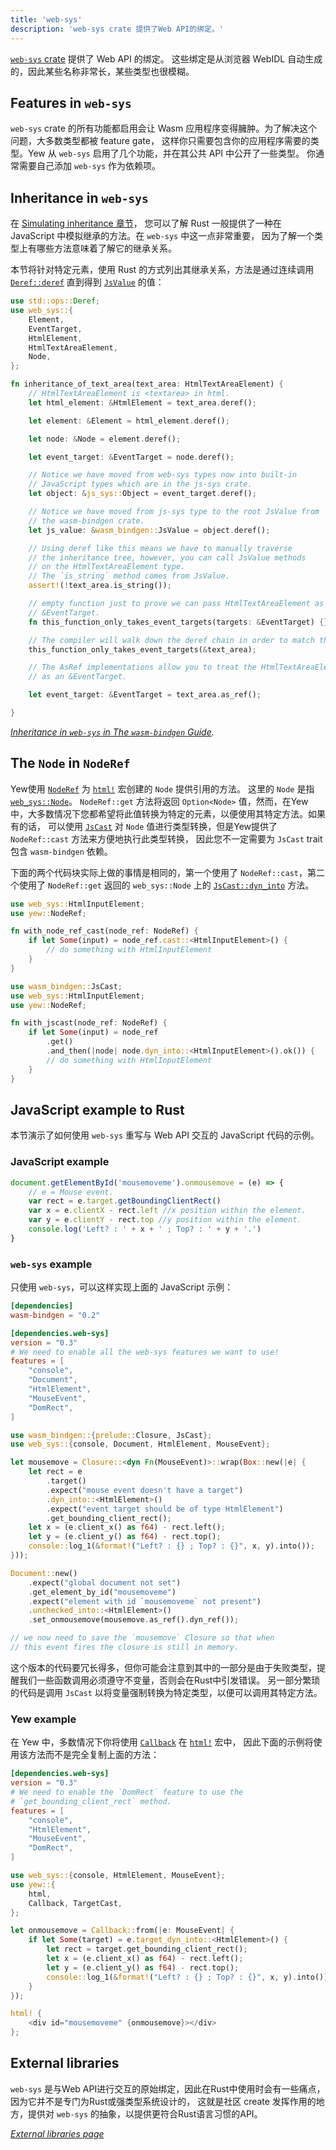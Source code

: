 ```yaml
---
title: 'web-sys'
description: 'web-sys crate 提供了Web API的绑定。'
---
```



[`web-sys` crate](https://crates.io/crates/web-sys) 提供了 Web API 的绑定。
这些绑定是从浏览器 WebIDL 自动生成的，因此某些名称非常长，某些类型也很模糊。

## Features in `web-sys`

`web-sys` crate 的所有功能都启用会让 Wasm 应用程序变得臃肿。为了解决这个问题，大多数类型都被 feature gate，
这样你只需要包含你的应用程序需要的类型。Yew 从 `web-sys` 启用了几个功能，并在其公共 API 中公开了一些类型。
你通常需要自己添加 `web-sys` 作为依赖项。

## Inheritance in `web-sys`

在 [Simulating inheritance 章节](./wasm-bindgen.mdx#simulating-inheritance)，
您可以了解 Rust 一般提供了一种在 JavaScript 中模拟继承的方法。在 `web-sys` 中这一点非常重要，
因为了解一个类型上有哪些方法意味着了解它的继承关系。

本节将针对特定元素，使用 Rust 的方式列出其继承关系，方法是通过连续调用 [`Deref::deref`](https://doc.rust-lang.org/std/ops/trait.Deref.html#tymethod.deref) 直到得到 [`JsValue`](./wasm-bindgen.mdx#jsvalue) 的值：

```rust
use std::ops::Deref;
use web_sys::{
    Element,
    EventTarget,
    HtmlElement,
    HtmlTextAreaElement,
    Node,
};

fn inheritance_of_text_area(text_area: HtmlTextAreaElement) {
    // HtmlTextAreaElement is <textarea> in html.
    let html_element: &HtmlElement = text_area.deref();

    let element: &Element = html_element.deref();

    let node: &Node = element.deref();

    let event_target: &EventTarget = node.deref();

    // Notice we have moved from web-sys types now into built-in
    // JavaScript types which are in the js-sys crate.
    let object: &js_sys::Object = event_target.deref();

    // Notice we have moved from js-sys type to the root JsValue from
    // the wasm-bindgen crate.
    let js_value: &wasm_bindgen::JsValue = object.deref();

    // Using deref like this means we have to manually traverse
    // the inheritance tree, however, you can call JsValue methods
    // on the HtmlTextAreaElement type.
    // The `is_string` method comes from JsValue.
    assert!(!text_area.is_string());

    // empty function just to prove we can pass HtmlTextAreaElement as a
    // &EventTarget.
    fn this_function_only_takes_event_targets(targets: &EventTarget) {};

    // The compiler will walk down the deref chain in order to match the types here.
    this_function_only_takes_event_targets(&text_area);

    // The AsRef implementations allow you to treat the HtmlTextAreaElement
    // as an &EventTarget.

    let event_target: &EventTarget = text_area.as_ref();

}
```

_[Inheritance in `web-sys` in The `wasm-bindgen` Guide](https://rustwasm.github.io/wasm-bindgen/web-sys/inheritance.html)._

## The `Node` in `NodeRef`

Yew使用 [`NodeRef`](concepts/function-components/node-refs.mdx) 为 [`html!`](concepts/html/introduction.mdx) 宏创建的 `Node` 提供引用的方法。
这里的 `Node` 是指 [`web_sys::Node`](https://rustwasm.github.io/wasm-bindgen/api/web_sys/struct.Node.html)。
`NodeRef::get` 方法将返回 `Option<Node>` 值，然而，在Yew中，大多数情况下您都希望将此值转换为特定的元素，以便使用其特定方法。如果有的话，
可以使用 [`JsCast`](./wasm-bindgen.mdx#JsCast) 对 `Node` 值进行类型转换，但是Yew提供了 `NodeRef::cast` 方法来方便地执行此类型转换，
因此您不一定需要为 `JsCast` trait 包含 `wasm-bindgen` 依赖。

下面的两个代码块实际上做的事情是相同的，第一个使用了 `NodeRef::cast`，第二个使用了 `NodeRef::get` 返回的 `web_sys::Node` 上的 [`JsCast::dyn_into`](https://rustwasm.github.io/wasm-bindgen/api/wasm_bindgen/trait.JsCast.html#method.dyn_into) 方法。

<Tabs>
  <TabItem value="Using NodeRef::cast" label="Using NodeRef::cast">

```rust
use web_sys::HtmlInputElement;
use yew::NodeRef;

fn with_node_ref_cast(node_ref: NodeRef) {
    if let Some(input) = node_ref.cast::<HtmlInputElement>() {
        // do something with HtmlInputElement
    }
}
```

  </TabItem>
  <TabItem value="Using NodeRef::get" label="Using NodeRef::get">

```rust
use wasm_bindgen::JsCast;
use web_sys::HtmlInputElement;
use yew::NodeRef;

fn with_jscast(node_ref: NodeRef) {
    if let Some(input) = node_ref
        .get()
        .and_then(|node| node.dyn_into::<HtmlInputElement>().ok()) {
        // do something with HtmlInputElement
    }
}
```

  </TabItem>
</Tabs>

## JavaScript example to Rust

本节演示了如何使用 `web-sys` 重写与 Web API 交互的 JavaScript 代码的示例。

### JavaScript example

```js
document.getElementById('mousemoveme').onmousemove = (e) => {
    // e = Mouse event.
    var rect = e.target.getBoundingClientRect()
    var x = e.clientX - rect.left //x position within the element.
    var y = e.clientY - rect.top //y position within the element.
    console.log('Left? : ' + x + ' ; Top? : ' + y + '.')
}
```

### `web-sys` example

只使用 `web-sys`，可以这样实现上面的 JavaScript 示例：

```toml title=Cargo.toml
[dependencies]
wasm-bindgen = "0.2"

[dependencies.web-sys]
version = "0.3"
# We need to enable all the web-sys features we want to use!
features = [
    "console",
    "Document",
    "HtmlElement",
    "MouseEvent",
    "DomRect",
]
```

```rust ,no_run
use wasm_bindgen::{prelude::Closure, JsCast};
use web_sys::{console, Document, HtmlElement, MouseEvent};

let mousemove = Closure::<dyn Fn(MouseEvent)>::wrap(Box::new(|e| {
    let rect = e
        .target()
        .expect("mouse event doesn't have a target")
        .dyn_into::<HtmlElement>()
        .expect("event target should be of type HtmlElement")
        .get_bounding_client_rect();
    let x = (e.client_x() as f64) - rect.left();
    let y = (e.client_y() as f64) - rect.top();
    console::log_1(&format!("Left? : {} ; Top? : {}", x, y).into());
}));

Document::new()
    .expect("global document not set")
    .get_element_by_id("mousemoveme")
    .expect("element with id `mousemoveme` not present")
    .unchecked_into::<HtmlElement>()
    .set_onmousemove(mousemove.as_ref().dyn_ref());

// we now need to save the `mousemove` Closure so that when
// this event fires the closure is still in memory.
```

这个版本的代码要冗长得多，但你可能会注意到其中的一部分是由于失败类型，提醒我们一些函数调用必须遵守不变量，否则会在Rust中引发错误。
另一部分繁琐的代码是调用 `JsCast` 以将变量强制转换为特定类型，以便可以调用其特定方法。

### Yew example

在 Yew 中，多数情况下你将使用 [`Callback`](../../concepts/function-components/callbacks.mdx) 在 [`html!`](concepts/html/introduction.mdx) 宏中，
因此下面的示例将使用该方法而不是完全复制上面的方法：

```toml title=Cargo.toml
[dependencies.web-sys]
version = "0.3"
# We need to enable the `DomRect` feature to use the
# `get_bounding_client_rect` method.
features = [
    "console",
    "HtmlElement",
    "MouseEvent",
    "DomRect",
]

```

```rust
use web_sys::{console, HtmlElement, MouseEvent};
use yew::{
    html,
    Callback, TargetCast,
};

let onmousemove = Callback::from(|e: MouseEvent| {
    if let Some(target) = e.target_dyn_into::<HtmlElement>() {
        let rect = target.get_bounding_client_rect();
        let x = (e.client_x() as f64) - rect.left();
        let y = (e.client_y() as f64) - rect.top();
        console::log_1(&format!("Left? : {} ; Top? : {}", x, y).into());
    }
});

html! {
    <div id="mousemoveme" {onmousemove}></div>
};
```

## External libraries

`web-sys` 是与Web API进行交互的原始绑定，因此在Rust中使用时会有一些痛点，因为它并不是专门为Rust或强类型系统设计的，
这就是社区 create 发挥作用的地方，提供对 `web-sys` 的抽象，以提供更符合Rust语言习惯的API。

_[External libraries page](https://yew.rs/community/external-libs)_
